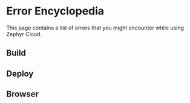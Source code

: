 

# Error Encyclopedia

This page contains a list of errors that you might encounter while using Zephyr Cloud.


## Build

<ErrorTables category="build" />

## Deploy

<ErrorTables category="deploy" />


## Browser

<ErrorTables category="browser" />
